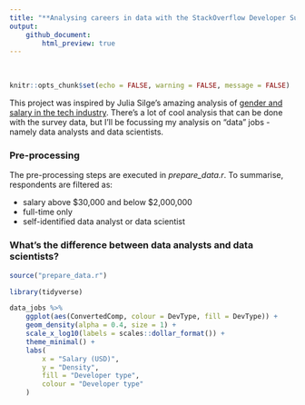 ```yaml
---
title: "**Analysing careers in data with the StackOverflow Developer Survey 2019**"
output:
    github_document:
        html_preview: true
---
```


<br>

```r
knitr::opts_chunk$set(echo = FALSE, warning = FALSE, message = FALSE)
```

This project was inspired by Julia Silge's amazing analysis of [gender and salary in
the tech industry](https://juliasilge.com/blog/salary-gender/). There's a lot of cool
analysis that can be done with the survey data, but I'll be focussing my analysis on
"data" jobs - namely data analysts and data scientists. 

### Pre-processing

The pre-processing steps are executed in *prepare_data.r*. To summarise, respondents are filtered as:

* salary above \$30,000 and below \$2,000,000
* full-time only
* self-identified data analyst or data scientist

### What's the difference between data analysts and data scientists?

```r
source("prepare_data.r")

library(tidyverse)

data_jobs %>%
    ggplot(aes(ConvertedComp, colour = DevType, fill = DevType)) +
    geom_density(alpha = 0.4, size = 1) +
    scale_x_log10(labels = scales::dollar_format()) +
    theme_minimal() +
    labs(
        x = "Salary (USD)",
        y = "Density",
        fill = "Developer type",
        colour = "Developer type"
    )

```

